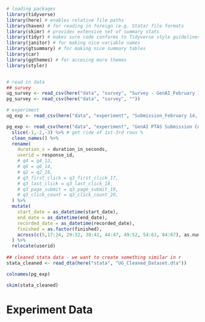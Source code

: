 
```r
# loading packages
library(tidyverse)
library(here) # enables relative file paths
library(haven) # for reading in foreign (e.g. Stata) file formats
library(skimr) # provides extensive set of summary stats
library(tidyr) # makes sure code conforms to Tidyverse style guidelines
library(janitor) # for making nice variable names
library(gtsummary) # for making nice summary tables
library(car)
library(ggthemes) # for accesing more themes
library(styler)


# read in data
## survey
ug_survey <- read_csv(here("data", "survey", "Survey - GenAI_February 14, 2024_15.46.csv"))
pg_survey <- read_csv(here("data", "survey", ""))

# experiment
ug_exp <- read_csv(here("data", "experiment", "Submission_February 14, 2024_15.45.csv"))

pg_exp <- read_csv(here("data", "experiment", "GenAI PTAS Submission Computer Workshop MSc One T_March 13, 2024_15.25.csv"), col_names = T) %>% 
  slice(-1,-2,-3) %>% # get ride of 1st-3rd rows %
  clean_names() %>%
  rename(
    duration_s = duration_in_seconds,
    userid = response_id,
    # q4 = q4_12,
    # q6 = q6_14,
    # q2 = q2_16,
    # q3_first_click = q3_first_click_17,
    # q3_last_click = q3_last_click_18,
    # q3_page_submit = q3_page_submit_19,
    # q3_click_count = q3_click_count_20,
  ) %>% 
  mutate(
    start_date = as_datetime(start_date),
    end_date = as_datetime(end_date),
    recorded_date = as_datetime(recorded_date),
    finished = as.factor(finished),
    across(c(5,17:24, 29:32, 38:41, 44:47, 49:52, 54:61, 64:67), as.numeric)
  ) %>% 
  relocate(userid)
  
## cleaned stata data - we want to create something similar in r
stata_cleaned <- read_dta(here("stata", "UG_Cleaned_Dataset.dta"))

colnames(pg_exp)
```

```r
skim(stata_cleaned)
```

# Experiment Data
```r
```